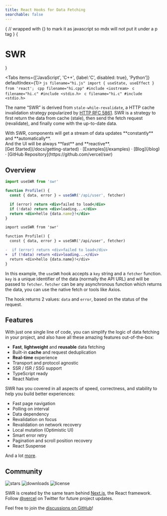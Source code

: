 ```yaml
---
title: React Hooks for Data Fetching
searchable: false
---
```



{
// wrapped with {} to mark it as javascript so mdx will not put it under a p tag
}
{<h1 className="text-center font-extrabold md:text-5xl mt-8">SWR</h1>}

<Tabs items={['JavaScript', 'C++', {label:'C', disabled: true}, 'Python']} defaultIndex={1}>
  <Tab>
    ```js filename="hi.js"
    import { useState, useEffect } from 'react';
    ```
  </Tab>
  <Tab>
    ```cpp filename="hi.cpp"
    #include <iostream>
    ```
  </Tab>
  <Tab>
    ```c filename="hi.c"
    #include <stdio.h>
    ```
  </Tab>
  <Tab>
    ```c filename="hi.c"
    #include <stdio.h>
    ```
  </Tab>
</Tabs>

<Features />

The name “SWR” is derived from `stale-while-revalidate`, a HTTP cache invalidation strategy popularized by [HTTP RFC 5861](https://tools.ietf.org/html/rfc5861).
SWR is a strategy to first return the data from cache (stale), then send the fetch request (revalidate), and finally come with the up-to-date data.

<Callout emoji="✅">
  With SWR, components will get a stream of data updates **constantly** and
  **automatically**.
  <br />
  And the UI will be always **fast** and **reactive**.
</Callout>

<div className="mb-20 mt-16 text-center">
  [Get Started](/docs/getting-started) · [Examples](/examples) · [Blog](/blog) ·
  [GitHub Repository](https://github.com/vercel/swr)
</div>

## Overview

```jsx
import useSWR from 'swr'

function Profile() {
  const { data, error } = useSWR('/api/user', fetcher)

  if (error) return <div>failed to load</div>
  if (!data) return <div>loading...</div>
  return <div>hello {data.name}!</div>
}
```

```diff
import useSWR from 'swr'

function Profile() {
  const { data, error } = useSWR('/api/user', fetcher)

-  if (error) return <div>failed to load</div>
+  if (!data) return <div>loading...</div>
  return <div>hello {data.name}!</div>
}
```

In this example, the `useSWR` hook accepts a `key` string and a `fetcher` function. `key` is a unique identifier of the data (normally the API URL)
and will be passed to `fetcher`. `fetcher` can be any asynchronous function which returns the data, you can use the native fetch or tools like Axios.

The hook returns 2 values: `data` and `error`, based on the status of the request.

## Features

With just one single line of code, you can simplify the logic of data fetching in your project, and also have all these amazing features out-of-the-box:

- **Fast**, **lightweight** and **reusable** data fetching
- Built-in **cache** and request deduplication
- **Real-time** experience
- Transport and protocol agnostic
- SSR / ISR / SSG support
- TypeScript ready
- React Native

SWR has you covered in all aspects of speed, correctness, and stability to help you build better experiences:

- Fast page navigation
- Polling on interval
- Data dependency
- Revalidation on focus
- Revalidation on network recovery
- Local mutation (Optimistic UI)
- Smart error retry
- Pagination and scroll position recovery
- React Suspense

And a lot [more](/docs/getting-started).

## Community

<p className="mt-6 flex h-6 gap-2">
  <img alt="stars" src="https://badgen.net/github/stars/vercel/swr" />
  <img alt="downloads" src="https://badgen.net/npm/dt/swr" />
  <img alt="license" src="https://badgen.net/npm/license/swr" />
</p>

SWR is created by the same team behind [Next.js](https://nextjs.org), the React framework.
Follow [@vercel](https://twitter.com/vercel) on Twitter for future project updates.

Feel free to join the [discussions on GitHub](https://github.com/vercel/swr/discussions)!
